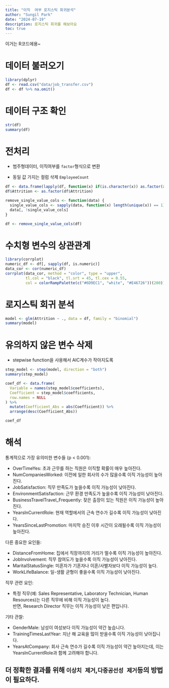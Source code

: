 ```yaml
---
title: "이직  여부 로지스틱 회귀분석"
author: "Sungil Park"
date: "2024-07-19"
description: 로지스틱 회귀를 해보아요 
toc: true
---
```


이거는 R코드에용~

# 데이터 불러오기

```r
library(dplyr)
df <- read.csv("data/job_transfer.csv")
df <- df %>% na.omit()
```

# 데이터 구조 확인

```r
str(df)
summary(df)
```





# 전처리

- 범주형데이터, 이직여부를 `factor`형식으로 변환

- 동일 값 가지는 컬럼 삭제 `EmployeeCount`

```r
df <- data.frame(lapply(df, function(x) if(is.character(x)) as.factor(x) else x))
df$Attrition <- as.factor(df$Attrition)

remove_single_value_cols <- function(data) {
  single_value_cols <- sapply(data, function(x) length(unique(x)) == 1)
  data[, !single_value_cols]
}

df <- remove_single_value_cols(df)
```


# 수치형 변수의 상관관계

```r
library(corrplot)
numeric_df <- df[, sapply(df, is.numeric)]
data_cor <- cor(numeric_df)
corrplot(data_cor, method = "color", type = "upper", 
         tl.col = "black", tl.srt = 45, tl.cex = 0.55,
         col = colorRampPalette(c("#6D9EC1", "white", "#E46726"))(200))

```


# 로지스틱 회귀 분석

```r
model <- glm(Attrition ~ ., data = df, family = "binomial")
summary(model)
```

# 유의하지 않은 변수 삭제

- stepwise function을 사용해서 AIC계수가 작아지도록

```r
step_model <- step(model, direction = "both")
summary(step_model)
```
```r
coef_df <- data.frame(
  Variable = names(step_model$coefficients),
  Coefficient = step_model$coefficients,
  row.names = NULL
) %>%
  mutate(Coefficient_Abs = abs(Coefficient)) %>%
  arrange(desc(Coefficient_Abs))

coef_df
```



# 해석

통계적으로 가장 유의미한 변수들 (p < 0.001):

- OverTimeYes: 초과 근무를 하는 직원은 이직할 확률이 매우 높아진다.
- NumCompaniesWorked: 이전에 일한 회사의 수가 많을수록 이직 가능성이 높아진다.
- JobSatisfaction: 직무 만족도가 높을수록 이직 가능성이 낮아진다.
- EnvironmentSatisfaction: 근무 환경 만족도가 높을수록 이직 가능성이 낮아진다.
- BusinessTravelTravel_Frequently: 잦은 출장이 있는 직원은 이직 가능성이 높아진다.
- YearsInCurrentRole: 현재 역할에서의 근속 연수가 길수록 이직 가능성이 낮아진다.
- YearsSinceLastPromotion: 마지막 승진 이후 시간이 오래될수록 이직 가능성이 높아진다.


다른 중요한 요인들:

- DistanceFromHome: 집에서 직장까지의 거리가 멀수록 이직 가능성이 높아진다.
- JobInvolvement: 직무 참여도가 높을수록 이직 가능성이 낮아진다.
- MaritalStatusSingle: 미혼자가 기혼자나 이혼/사별자보다 이직 가능성이 높다.
- WorkLifeBalance: 일-생활 균형이 좋을수록 이직 가능성이 낮아진다.


직무 관련 요인:

- 특정 직무(예: Sales Representative, Laboratory Technician, Human Resources)는 다른 직무에 비해 이직 가능성이 높다. <br>반면, Research Director 직무는 이직 가능성이 낮은 편입니다.


기타 관찰:

- GenderMale: 남성이 여성보다 이직 가능성이 약간 높습니다.
- TrainingTimesLastYear: 지난 해 교육을 많이 받을수록 이직 가능성이 낮아집니다.
- YearsAtCompany: 회사 근속 연수가 길수록 이직 가능성이 약간 높아지는데, 이는 YearsInCurrentRole과 함께 고려해야 합니다.

## 더 정확한 결과를 위해 `이상치 제거`,`다중공선성 제거`등의 방법이 필요하다.









